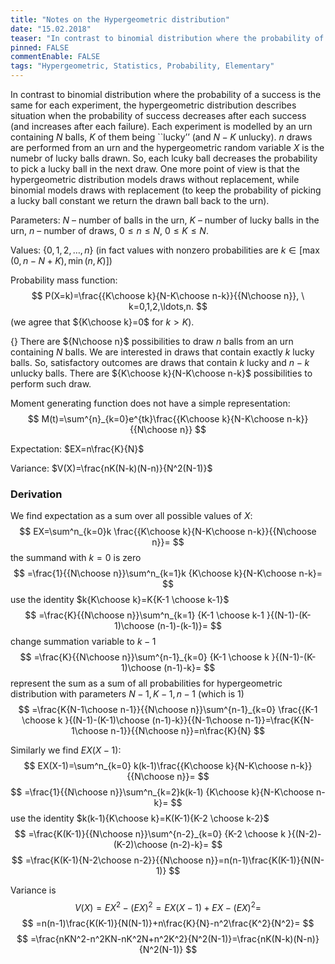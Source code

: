 ```yaml
---
title: "Notes on the Hypergeometric distribution"
date: "15.02.2018"
teaser: "In contrast to binomial distribution where the probability of a success is the same for each experiment, the hypergeometric distribution describes situation when the probability of success decreases after each success (and increases after each failure). Each experiment is modelled by an urn containing $N$ balls, $K$ of them being ``lucky'' (and $N-K$ unlucky). $n$ draws are performed from an urn and the hypergeometric random variable $X$ is the numebr of lucky balls drawn. So, each lcuky ball decreases the probability to pick a lucky ball in the next draw. One more point of view is that the hypergeometric distribution models draws without replacement, while binomial models draws with replacement (to keep the probability of picking a lucky ball constant we return the drawn ball back to the urn)."
pinned: FALSE
commentEnable: FALSE
tags: "Hypergeometric, Statistics, Probability, Elementary"
---
```


In contrast to binomial distribution where the probability of a success is the same for each experiment, the hypergeometric distribution describes situation when the probability of success decreases after each success (and increases after each failure). Each experiment is modelled by an urn containing $N$ balls, $K$ of them being ``lucky'' (and $N-K$ unlucky). $n$ draws are performed from an urn and the hypergeometric random variable $X$ is the numebr of lucky balls drawn. So, each lcuky ball decreases the probability to pick a lucky ball in the next draw. One more point of view is that the hypergeometric distribution models draws without replacement, while binomial models draws with replacement (to keep the probability of picking a lucky ball constant we return the drawn ball back to the urn).


Parameters: $N$ -- number of balls in the urn, $K$ -- number of lucky balls in the urn, $n$ -- number of draws, $0\leq n\leq N,$ $0\leq K\leq N.$

Values: $\{0,1,2,\ldots,n\}$ (in fact values with nonzero probabilities are $k\in[\max(0,n-N+K),\min(n,K)]$)

Probability mass function:
$$
P(X=k)=\frac{{K\choose k}{N-K\choose n-k}}{{N\choose n}}, \ k=0,1,2,\ldots,n.
$$
(we agree that ${K\choose k}=0$ for $k>K$).

{\it Derivation.} There are ${N\choose n}$ possibilities to draw $n$ balls from an urn containing $N$ balls. We are interested in draws that contain exactly $k$ lucky balls. So, satisfactory outcomes are draws that contain $k$ lucky and $n-k$ unlucky balls. There are ${K\choose k}{N-K\choose n-k}$ possibilities to perform such draw.

Moment generating function does not have a simple representation:
$$
M(t)=\sum^{n}_{k=0}e^{tk}\frac{{K\choose k}{N-K\choose n-k}}{{N\choose n}}
$$

Expectation: $EX=n\frac{K}{N}$

Variance: $V(X)=\frac{nK(N-k)(N-n)}{N^2(N-1)}$

### Derivation

We find expectation  as a sum over all possible values of $X:$
$$
EX=\sum^n_{k=0}k \frac{{K\choose k}{N-K\choose n-k}}{{N\choose n}}=
$$
the summand with $k=0$ is zero
$$
=\frac{1}{{N\choose n}}\sum^n_{k=1}k {K\choose k}{N-K\choose n-k}=
$$
use the identity $k{K\choose k}=K{K-1 \choose k-1}$
$$
=\frac{K}{{N\choose n}}\sum^n_{k=1} {K-1 \choose k-1 }{(N-1)-(K-1)\choose (n-1)-(k-1)}=
$$
change summation variable to $k-1$
$$
=\frac{K}{{N\choose n}}\sum^{n-1}_{k=0} {K-1 \choose k }{(N-1)-(K-1)\choose (n-1)-k}=
$$
represent the sum as a sum of all probabilities for hypergeometric distribution with parameters $N-1,K-1,n-1$ (which is 1)
$$
=\frac{K{N-1\choose n-1}}{{N\choose n}}\sum^{n-1}_{k=0} \frac{{K-1 \choose k }{(N-1)-(K-1)\choose (n-1)-k}}{{N-1\choose n-1}}=\frac{K{N-1\choose n-1}}{{N\choose n}}=n\frac{K}{N}
$$

Similarly we find $EX(X-1):$
$$
EX(X-1)=\sum^n_{k=0} k(k-1)\frac{{K\choose k}{N-K\choose n-k}}{{N\choose n}}=
$$
$$
=\frac{1}{{N\choose n}}\sum^n_{k=2}k(k-1) {K\choose k}{N-K\choose n-k}=
$$
use the identity $k(k-1){K\choose k}=K(K-1){K-2 \choose k-2}$
$$
=\frac{K(K-1)}{{N\choose n}}\sum^{n-2}_{k=0} {K-2 \choose k }{(N-2)-(K-2)\choose (n-2)-k}=
$$
$$
=\frac{K(K-1){N-2\choose n-2}}{{N\choose n}}=n(n-1)\frac{K(K-1)}{N(N-1)}
$$

Variance is 
$$
V(X)=EX^2-(EX)^2=EX(X-1)+EX-(EX)^2=$$
$$
=n(n-1)\frac{K(K-1)}{N(N-1)}+n\frac{K}{N}-n^2\frac{K^2}{N^2}=
$$
$$
=\frac{nKN^2-n^2KN-nK^2N+n^2K^2}{N^2(N-1)}=\frac{nK(N-k)(N-n)}{N^2(N-1)}
$$
